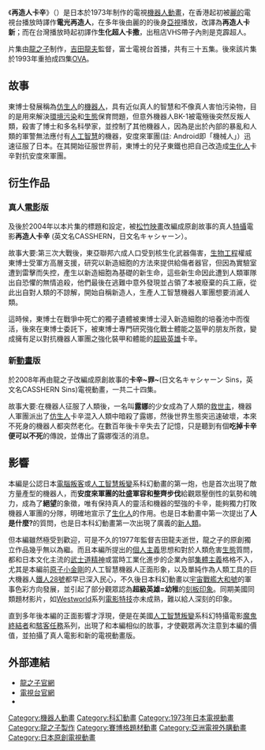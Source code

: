 {{noteTA
|G1=Anime
}}
{{Infobox animanga/Headerofja
|title= 再造人卡辛
|image= 
|size= 
|caption= 
|japanese= 新造人間キャシャーン
|english= Casshan
|kana= しんぞうにんげんキャシャーン
|romaji= Shinzo Ningen Kyashan
|genre= 科幻
}}
{{Infobox animanga/name
|original= 
|official= 
|formal= {{flagicon|HK}} 電光再造人、再造人卡辛<br />{{flagicon|ROC}} 生化超人卡撒、克霹超人<br />{{flagicon|PRC}} 新造人间卡辛、再造人卡辛
|common= 
}}
{{Infobox animanga/TVAnime
|標題= 
|圖像= 
|原案= 
|原作= [[吉田龍夫|吉田龍夫]]、タツノコプロ企画室
|總導演= 笹川ひろし
|導演= 
|劇本統籌= 
|編劇= 
|人物原案=
|人物設定= 吉田龍夫、天野嘉孝
|機械設定= 
|音樂= [[菊池俊輔|菊池俊輔]]
|音樂製作= 
|動畫製作= [[龍之子|龍之子]]
|製作= 
|代理發行= 
|其他代理發行= 
|播放電視台= {{flagicon|JPN}} [[富士電視台|富士電視台]]<br />{{flagicon|HK}} [[麗的電視台|麗的電視台]]、[[亞視|亞視]]
|其他電視台= 
|播放開始= 1973年10月2日
|播放結束= 1974年6月25日
|網路= 
|話數= 35
|其他= 
}}
{{Infobox animanga/OVA
|標題= 
|原案= 
|原作= 龍之子
|總導演= 
|導演= 福島宏之
|系列構成= 
|劇本= 會川昇、有井繪夢、柿沼秀樹
|人物原案= 
|人物設定= [[梅津泰臣|梅津泰臣]]
|機械設定= 
|音樂= [[大島滿|大島滿]]
|音樂製作= 
|動畫製作= 龍之子
|製作= 
|代理發行= 
|其他代理發行=
|網路= 
|發售日= 1993年
|話數= 4
|其他= 
}}
{{Infobox animanga/Footerofja}}
《'''再造人卡辛'''》（{{lang-ja|新造人間キャシャーン}}）是日本於1973年制作的電視[[機器人動畫|機器人動畫]]，在香港起初被[[麗的映聲|麗的]]電視台播放時譯作'''電光再造人'''，在多年後由麗的的後身[[亞視|亞視]]播放，改譯為'''再造人卡新'''；而在台灣播放時起初譯作'''生化超人卡撒'''，出租店VHS帶子內則是克霹超人。

片集由[[龍之子|龍之子]]制作，[[吉田龍夫|吉田龍夫]]監督，富士電視台首播，共有三十五集。後來該片集於1993年重拍成四集[[OVA|OVA]]。

==故事==
東博士發展稱為[[仿生人|仿生人]]的[[機器人|機器人]]，具有近似真人的智慧和不像真人害怕污染物，目的是用來解決[[環境污染|環境污染]]和[[生態|生態]]保育問題，但意外機器人BK-1被電殛後突然反叛人類，殺害了博士和多名科學家，並控制了其他機器人，因為是出於內部的暴亂和人類的軍警無法應付有[[人工智慧|人工智慧]]的機器，安度來軍團(註: Android即「機械人」）迅速征服了日本。在其開始征服世界前，東博士的兒子東鐵也把自己改造成[[生化人|生化人]]卡辛對抗安度來軍團。

==衍生作品==
===真人[[電影|電影]]版===

及後於2004年以本片集的標題和設定，被[[松竹映畫|松竹映畫]]改編成原創故事的真人[[特攝|特攝]]電影'''再造人卡辛''' (英文名CASSHERN，日文名キャシャーン）。

故事大要:第三次大戰後，東亞聯邦六成人口受到核生化武器傷害，[[生物工程|生物工程]]權威東博士受軍方高層支援，研究以新造細胞的方法來提供給傷者器官，但因為實驗室遭到雷擊而失控，產生以新造細胞為基礎的新生命，這些新生命因此遭到人類軍隊出自恐懼的無情追殺，他們最後在逃難中意外發現並占領了本被廢棄的兵工廠，從此出自對人類的不諒解，開始自稱新造人，生產人工智慧機器人軍團想要消滅人類。

這時候，東博士在戰爭中死亡的獨子遺體被東博士浸入新造細胞的培養池中而復活，後來在東博士委託下，被東博士專門研究強化戰士體能之盔甲的朋友所救，變成擁有足以對抗機器人軍團之強化裝甲和體能的[[超級英雄|超級英雄]]卡辛。

===新[[動畫|動畫]]版===

於2008年再由龍之子改編成原創故事的'''卡辛~罪~'''(日文名キャシャーン Sins，英文名CASSHERN Sins)電視動畫，一共二十四集。

故事大要:在機器人征服了人類後，一名叫'''露娜'''的少女成為了人類的[[救世主|救世主]]，機器人軍團派出了[[仿生人|仿生人]]卡辛混入人類中暗殺了露娜，然後世界生態突迅速破壞，本來不死身的機器人都突然老化。在數百年後卡辛失去了記憶，只是聽到有個'''吃掉卡辛便可以不死'''的傳說，並傳出了露娜復活的消息。

==影響==
本編是公認日本[[電腦叛客|電腦叛客]]或[[人工智慧叛變|人工智慧叛變]]系科幻動畫的第一炮，也是首次出現了敵方量產型的機器人，而'''安度來軍團的壯盛軍容和整齊步伐'''給觀眾壓倒性的氣勢和魄力，成為了'''絕望'''的象徵，唯有保持真人的靈活和機器的堅強的卡辛，能夠獨力打敗機器人軍團的分隊，明確地宣示了[[生化人|生化人]]的作用。也是日本動畫中第一次提出了'''人是什麼?'''的質問，也是日本科幻動畫第一次出現了廣義的[[新人類|新人類]]。

但本編雖然極受到歡迎，可是不久的1977年監督吉田龍夫逝世，龍之子的原創獨立作品幾乎無以為繼。而且本編所提出的[[個人主義|個人主義]]思想和對於人類危害[[生態|生態]]質問，都和日本文化主流的[[武士道精神|武士道精神]]或當時工業化進步的企業內部[[集體主義|集體主義]]格格不入，尤其是本編前[[原子小金剛|原子小金剛]]的人工智慧機器人正面形象，以及單純作為人類工具的巨大機器人[[鐵人28號|鐵人28號]]都早已深入民心，不久後日本科幻動畫以[[宇宙戰艦大和號|宇宙戰艦大和號]]的軍事色彩方向發展，並引起了部分觀眾認為'''超級英雄=幼稚'''的[[刻板印象|刻板印象]]。同期美國同類題材影片，如[[Westworld|Westworld]]系列[[電影特技|電影特技]]亦未成熟，難以給人深刻的印象。

直到多年後本編的正面影響才浮現，便是在美國[[人工智慧叛變|人工智慧叛變]]系科幻特攝電影[[魔鬼終結者|魔鬼終結者]]和[[駭客任務|駭客任務]]系列，出現了和本編相似的故事，才使觀眾再次注意到本編的價值，並拍攝了真人電影和新的電視動畫版。

== 外部連結 ==
*[http://www.tatsunoko.co.jp/ 龍之子官網] {{Wayback|url=http://www.tatsunoko.co.jp/ |date=20201207093745 }}{{ja}}
*[http://www.mxtv.co.jp/casshern/ 電視台官網] {{Wayback|url=http://www.mxtv.co.jp/casshern/ |date=20160905174858 }}{{ja}}
*{{imdb title|tt0405821|再造人卡辛}}


{{笹川浩執導作品}}
{{山内重保執導作品}}
{{再造人卡辛}}

{{DEFAULTSORT:Shinzou Ningen Casshern}}
[[Category:機器人動畫|Category:機器人動畫]]
[[Category:科幻動畫|Category:科幻動畫]]
[[Category:1973年日本電視動畫|Category:1973年日本電視動畫]]
[[Category:龍之子製作|Category:龍之子製作]]
[[Category:賽博格題材動畫|Category:賽博格題材動畫]]
[[Category:亞洲電視外購動畫|Category:亞洲電視外購動畫]]
[[Category:日本原創電視動畫|Category:日本原創電視動畫]]